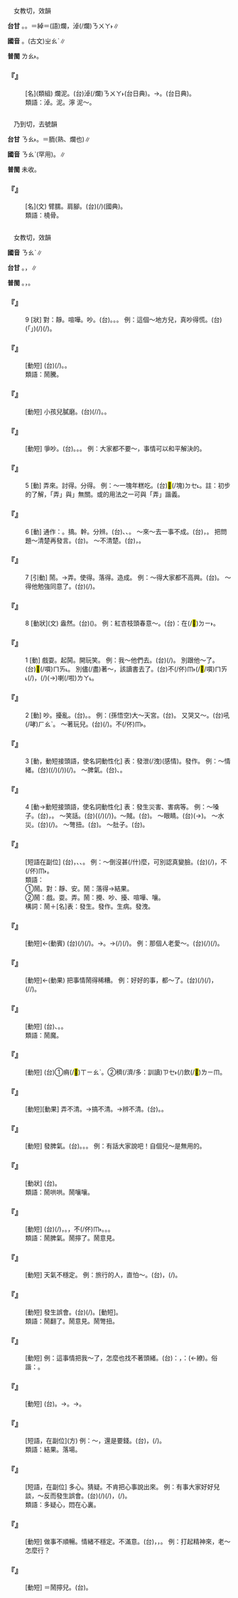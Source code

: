 
=={{ruby|淖|ㄋㄠˋ}}==

　女教切，效韻

'''台甘''' {{ruby|(文)|ㄌㄠ˫}}。{{ruby|(文)|ㄗㄠ˫}}。{{ruby|(文)|ㄑㄧㆦㆶ}}＝綽{{ruby|。|ㄋㄨㄚ˫}}＝(語)爛，淖(/爛)<rt>ㄋㄨㄚ˫</rt>{{ruby|溝|ㄍㆦ}}{{ruby|糜|ㄇㄨㆤˊ}}{{ruby|/|ㆠㄨㆤˊ}}∥

'''國音''' {{ruby|(文)|ㄋㄠˋ}}。(古文)<rt>ㄓㄠˋ</rt>∥

'''普閩''' <rt>ㄌㄠ˫</rt>。

    

==='''『{{ruby|泥|ㄋㄧˊ}}{{ruby|淖|ㄋㄠˋ}}』'''===
: [名](類組) 爛泥。(台)淖(/爛)<rt>ㄋㄨㄚ˫</rt>{{ruby|溝|ㄍㆦ}}{{ruby|糜|ㄇㄨㄞˊ}}{{ruby|/|ㄇㄨㆤˊ}}{{ruby|/|ㆠㆤˊ}}(台日典)。→{{ruby|路|ㄌㆦ˫}}{{ruby|溝|ㄍㆦ}}{{ruby|糜|ㄇㄨㄞˊ}}{{ruby|/|ㄇㄨㆤˊ}}{{ruby|/|ㆠㆤˊ}}。{{ruby|路|ㄌㆦ˫}}{{ruby|糊|ㄍㆦˊ}}{{ruby|糜|ㄇㄨㄞˊ}}{{ruby|/|ㆠㆤˊ}}(台日典)。
:類語：淖。泥。濘 泥～。
:
    

=={{ruby|臑|ㄋㄠˋ}}==

　乃到切，去號韻

'''台甘''' <rt>ㄋㄠ˫</rt>。{{ruby|(文)|ㆡㄨˊ}}＝胹(熟、爛也)∥

'''國音''' <rt>ㄋㄠˋ</rt>(罕用)。{{ruby|(文)|ㄦˊ}}∥

'''普閩''' 未收。

    

==='''『{{ruby|臑|ㄋㄠˋ}}』'''===
: [名](文) 臂臑。肩腳。(台){{ruby|牲|ㄐㄧㄥ}}{{ruby|生|ㄒㆪ}}{{ruby|/|ㄙㆥ}}{{ruby|丌|ㆤ}}{{ruby|頭|ㄊㄠˊ}}{{ruby|前|ㄐㄧㄥˊ}}{{ruby|骹|ㄎㄚ}}(/{{ruby|腿|ㄊㄨㄧˋ}})(國典)。
:類語：橈骨。
:
    

=={{ruby|鬧|ㄋㄠˋ}}==

　女教切，效韻

'''國音''' <rt>ㄋㄠˋ</rt>∥

'''台甘''' {{ruby|(文)|ㄋㄠ˫}}。{{ruby|(語)|ㄌㄠ˫}}，{{ruby|鬧|ㄌㄠ˫}}{{ruby|熱|ㆢㄧㄚㆵ ͘}}{{ruby|/|ㄌㄧㄚㆵ ͘}}∥

'''普閩''' {{ruby|(文)|ㄋㄠ˫}}{{ruby|、|ㄌㄠ˫}}。{{ruby|(白)|ㄌㄚ˫}}，{{ruby|吵|ㄘㄚˋ}}{{ruby|吵|ㄘㄚˋ}}{{ruby|鬧|ㄋㄠ˫}}{{ruby|/|ㄌㄚ˫}}{{ruby|鬧|ㄋㄠ˫}}{{ruby|/|ㄌㄚ˫}}。

    

==='''『{{ruby|鬧|ㄋㄠˋ}}』'''===
:9  [狀] 對：靜。喧嘩。吵。(台){{ruby|鬧|ㄌㄠ˫}}{{ruby|熱|ㆢㄧㄚㆵ ͘}}{{ruby|/|ㄌㄧㄚㆵ ͘}}。{{ruby|吵|ㄘㄚˋ}}。{{ruby|無|ㆠㄜˊ}}{{ruby|安|ㄢ}}{{ruby|靜|ㄐㄧㄥ˫}}。 例：這個～地方兒，真吵得慌。(台){{ruby|<mark>&#xffb50;</mark>|ㄐㄧㆵ}}(「{{ruby|此|ㄐㄧˋ}}{{ruby|一|ㄐㄧㆵ ͘}}」)(/{{ruby|此|ㄐㄧㆵ}}){{ruby|個|ㆤˊ}}{{ruby|鬧|ㄌㄠ˫}}{{ruby|熱|ㄌㄧㄚㆵ ͘}}{{ruby|所|ㄙㆦˋ}}{{ruby|在|ㄗㄞ˫}}{{ruby|誠|ㄐㄧㆩˊ}}{{ruby|吵|ㄘㄚˋ}}(/{{ruby|吵|ㄘㄚˋ}}{{ruby|到|ㄍㄚ}}{{ruby|<mark>&#xffa45;</mark>|ㆠㆤ˫}}{{ruby|/|ㆠㄨㆤ˫}}{{ruby|講|ㄍㆲˋ}}{{ruby|得|ㄉㄧㆵ}})。
    

==='''『{{ruby|鬧|ㄋㄠˋ}}{{ruby|魔|ㄇㄛˊ}}』'''===
: [動短] (台){{ruby|<mark>&#xffb51;</mark>|ㆣㄧㄣˋ}}{{ruby|孲|ㄚˋ}}{{ruby|暝|ㄇㄧˊ}}{{ruby|/|ㄇㆤˊ}}{{ruby|時|ㄒㄧˊ}}{{ruby|愛|ㄞ˪}}{{ruby|哮|ㄏㄠˋ}}(/{{ruby|哮|ㄏㄠˋ}}{{ruby|<mark>&#xffa45;</mark>|ㆠㆤ˫}}{{ruby|/|ㆠㄨㆤ˫}}{{ruby|煞|ㄙㄨㄚㆷ}})。{{ruby|病|ㄅㆪ˫}}{{ruby|/|ㄅㆥ˫}}{{ruby|態|ㄊㄞ˪}}。
:類語：鬧騰。
:
    

==='''『{{ruby|鬧|ㄋㄠˋ}}{{ruby|磨|ㄇㄛˊ}}』'''===
: [動短] 小孩兒膩磨。(台){{ruby|細|ㄙㄨㆤ˪}}{{ruby|/|ㄙㆤ˪}}{{ruby|漢|ㄏㄢ˪}}{{ruby|<mark>&#xffb51;</mark>|ㆣㄧㄣˋ}}{{ruby|孲|ㄚˋ}}{{ruby|喬|ㄎㄧㄠˊ}}{{ruby|大|ㄉㄨㄚ˫}}{{ruby|人|ㄌㄤˊ}}(/{{ruby|要|ㄧㄠ˪}}{{ruby|/|ㄧㄠ}}{{ruby|求|ㄍㄧㄨˊ}}/{{ruby|咒|ㄐㄧㄨ˪}}{{ruby|餾|ㄌㄧㄨ˫}})。{{ruby|留|ㄌㄧㄨˊ}}{{ruby|留|ㄌㄧㄨˊ}}{{ruby|求|ㄎㄧㄨˊ}}{{ruby|求|ㄎㄧㄨˊ}}{{ruby|無|ㆠㄜˊ}}{{ruby|答|ㄉㄚㆷ}}{{ruby|應|ㄧㄥ˪}}{{ruby|伊|ㄧ}}{{ruby|<mark>&#xffa45;</mark>|ㆠㆤ˫}}{{ruby|/|ㆠㄨㆤ˫}}{{ruby|煞|ㄙㄨㄚㆷ}}{{ruby|得|ㄉㄧㆵ}}。
    

==='''『{{ruby|鬧|ㄋㄠˋ}}{{ruby|動|ㄉㄨㄥˋ}}』'''===
: [動短] 爭吵。(台){{ruby|為|ㄨㄧ˫}}{{ruby|爭|ㄐㄧㄥ}}{{ruby|執|ㄐㄧㆴ}}。{{ruby|計|ㄍㆤ˪}}{{ruby|較|ㄍㄠ˪}}{{ruby|利|ㄌㄧ˫}}{{ruby|益|ㄧㆤㆶ}}{{ruby|是|ㄒㄧ˫}}{{ruby|非|ㄏㄨㄧ}}。{{ruby|吵|ㄘㄚˋ}}{{ruby|吵|ㄘㄚˋ}}{{ruby|鬧|ㄋㄠ˫}}{{ruby|鬧|ㄋㄠ˫}}。 例：大家都不要～，事情可以和平解決的。
    

==='''『{{ruby|鬧|ㄋㄠˋ}}』'''===
:5  [動] 弄來。討得。分得。 例：～一塊年糕吃。(台){{ruby|來|·ㄌㄞˊ}}{{ruby|去|ㄎㄧ˪}}{{ruby|討|ㄊㄜˋ}}{{ruby|一|ㄐㄧㆵ ͘}}<mark>&#xf9270;</mark>(/塊)<rt>ㄉㆤ˪</rt>{{ruby|甜|ㄉㆪ}}{{ruby|粿|ㄍㄨㆤˋ}}{{ruby|/|ㄍㆤˋ}}{{ruby|來|ㄌㄞˊ}}{{ruby|食|ㄐㄧㄚㆷ ͘}}。註：初步的了解，「弄」與{{ruby|「|ㄋㄠˋ}}」無關。或{{ruby|鬧|ㄋㄠˋ}}的用法之一可與「弄」諧義。
    

==='''『{{ruby|鬧|ㄋㄠˋ}}』'''===
:6  [動] 通作：{{ruby|弄|ㄋㄠˋ}}{{ruby|/|ㄋㄨㄥˋ}}。搞。幹。分辨。(台){{ruby|創|ㄘㆲ˪}}、{{ruby|<mark>&#xf8e78;</mark>|ㄅㆪ˪}}、{{ruby|辨|ㄅㄧㄢ˫}}{{ruby|別|ㄅㄧㄚㆵ}}。 ～來～去一事不成。(台){{ruby|<mark>&#xf8e78;</mark>|ㄅㆪˋ}}{{ruby|來|ㄌㄞˊ}}{{ruby|<mark>&#xf8e78;</mark>|ㄅㆪˋ}}{{ruby|去|ㄎㄧ˪}}，{{ruby|<mark>&#xf8e78;</mark>|ㄅㆪˋ}}{{ruby|無|ㆠㄜˊ}}{{ruby|半|ㄅㄨㆩ˪}}{{ruby|項|ㄏㄤ˫}}。 把問題～清楚再發言。(台){{ruby|先|ㄒㄧㄥ}}{{ruby|了|ㄌㄧㄠˋ}}{{ruby|解|ㄍㄞˋ}}{{ruby|明|ㆠㄧㄥˊ}}{{ruby|白|ㄅㄧㆤㆶ ͘}}{{ruby|即|ㄐㄧㄚㆷ}}{{ruby|講|ㄍㆲˋ}}{{ruby|→|ㄍㆲ}}{{ruby|話|ㄨㆤ˫}}。 ～不清楚。(台){{ruby|<mark>&#xffa45;</mark>|ㆠㆤ˫}}{{ruby|/|ㆠㄨㆤ˫}}{{ruby|了|ㄌㄧㄠˋ}}{{ruby|解|ㄍㄞˋ}}，{{ruby|歹|ㄆㄞˋ}}{{ruby|/|ㄆㆮˋ}}{{ruby|了|ㄌㄧㄠˋ}}{{ruby|解|ㄍㄞˋ}}。
    

==='''『{{ruby|鬧|ㄋㄠˋ}}』'''===
:7  [引動] 鬧。→弄。使得。落得。造成。 例：～得大家都不高興。(台){{ruby|<mark>&#xf8e78;</mark>|ㄅㆪˋ}}{{ruby|到|ㄍㄚㆷ}}{{ruby|大|ㄉㄞ˫}}{{ruby|家|ㄍㆤ}}{{ruby|攏|ㄌㆲˋ}}{{ruby|無|ㆠㄜˊ}}{{ruby|歡|ㄏㄨㆩ}}{{ruby|喜|ㄏㄧˋ}}。 ～得他勉強同意了。(台){{ruby|<mark>&#xf8e78;</mark>|ㄅㆪˋ}}(/{{ruby|促|ㄑㄧㆦㆶ}}{{ruby|成|ㄒㄧㄥˊ}}){{ruby|到|ㄍㄚㆷ}}{{ruby|伊|ㄧ}}{{ruby|無|ㆠㄜˊ}}{{ruby|同|ㄉㆲˊ}}{{ruby|意|ㄧ˪}}{{ruby|亦|ㄧㄚㆷ ͘}}{{ruby|<mark>&#xffa45;</mark>|ㆠㆤ˫}}{{ruby|/|ㆠㄨㆤ˫}}{{ruby|用|ㄧㆲ˫}}{{ruby|/|ㄧㄥ˫}}{{ruby|得|ㄉㄧㆵ}}。
    

==='''『{{ruby|鬧|ㄋㄠˋ}}』'''===
:8  [動狀](文) 盎然。(台)({{ruby|氣|ㄎㄧ˪}}{{ruby|氛|ㄏㄨㄣ}}){{ruby|濃|ㄌㆲˊ}}{{ruby|厚|ㄏㆦ˫}}{{ruby|/|ㄍㄠ˫}}。 例：紅杏枝頭春意～。(台){{ruby|是|ㄒㄧ˫}}{{ruby|講|ㄍㆲˋ}}{{ruby|→|ㄍㆲ}}：{{ruby|濃|ㄌㆲˊ}}{{ruby|厚|ㄏㆦ˫}}{{ruby|/|ㄍㄠ˫}}{{ruby|丌|ㆤ}}{{ruby|春|ㄘㄨㄣ}}{{ruby|天|ㄊㆪ}}{{ruby|氣|ㄎㄧ˪}}{{ruby|氛|ㄏㄨㄣ}}{{ruby|十|ㄗㄚㆴ ͘}}{{ruby|二|ㆢㄧ˫}}{{ruby|/|ㄌㄧ˫}}{{ruby|分|ㄏㄨㄣ˫}}{{ruby|表|ㄅㄧㄠˋ}}{{ruby|現|ㄏㄧㄢ˫}}在(/<mark>&#xf9853;</mark>)<rt>ㄉㄧ˫</rt>{{ruby|紅|ㄤˊ}}{{ruby|杏|ㄏㄧㄥ˫}}{{ruby|丌|ㆤ}}{{ruby|枝|ㄍㄧ}}{{ruby|尾|ㆠㄨㆤˋ}}{{ruby|/|ㆠㆤˋ}}{{ruby|丌|ㆤ}}{{ruby|花|ㄏㄨㆤ}}。
    

==='''『{{ruby|鬧|ㄋㄠˋ}}』'''===
:1  [動] 戲耍。起鬨。開玩笑。 例：我～他們去。(台){{ruby|我|ㆣㄨㄚˋ}}{{ruby|來|·ㄌㄞˊ}}{{ruby|去|ㄎㄧ˪}}{{ruby|含|ㄏㆰ}}{{ruby|<mark>&#xffad9;</mark>|ㄧㄣ}}{{ruby|耍|ㄙㆭˋ}}(/{{ruby|滾|ㄍㄨㄣˋ}}{{ruby|笑|ㄑㄧㄜ˪}})。 別跟他～了。(台)<mark>&#xffb49;</mark>(/嘪)<rt>ㄇㄞ˪</rt>{{ruby|合|ㄍㄚㆴ}}{{ruby|伊|ㄧ}}{{ruby|滾|ㄍㄨㄣ˪}}{{ruby|笑|ㄑㄧㄜ˪}}。 別儘(/盡)著～，該讀書去了。(台)不(/伓)<rt>ㆬ˫</rt>{{ruby|通|ㄊㄤ}}(/<mark>&#xffb49;</mark>/嘪)<rt>ㄇㄞ˪</rt>{{ruby|一|ㄧㆵ}}{{ruby|直|ㄉㄧㆵ ͘}}{{ruby|耍|ㄙㆭˋ}}(/{{ruby|<mark>&#xffae6;</mark>|ㄊㄧㆵ}}{{ruby|<mark>&#xffaec;</mark>|ㄊㆦˊ}})，{{ruby|著|ㄉㄧㄜㆷ}}(/{{ruby|都|ㄉㄜ˫}}){{ruby|愛|ㄞ˪}}{{ruby|去|ㄎㄧ˪}}{{ruby|讀|ㄊㄚㆶ ͘}}{{ruby|策|ㄘㆤㆷ}}(→{{ruby|溫|ㄨㄣ}}{{ruby|習|ㄒㄧㆴ ͘}})喇(/啦)<rt>ㄌㄚ˪</rt>。
    

==='''『{{ruby|鬧|ㄋㄠˋ}}』'''===
:2  [動] 吵。擾亂。(台){{ruby|吵|ㄘㄚˋ}}。{{ruby|擾|ㄌㄧㄠˋ}}{{ruby|/|ㆢㄧㄠˋ}}{{ruby|亂|ㄌㄨㄢ˫}}。 例：(孫悟空)大～天宮。(台){{ruby|大|ㄉㄨㄚ˫}}{{ruby|鬧|ㄋㄠ˫}}{{ruby|天|ㄊㄧㄢ}}{{ruby|宮|ㄍㄧㆲ}}。 又哭又～。(台){{ruby|亦|ㄧㄚㆷ ͘}}吼(/哮)<rt>ㄏㄠˋ</rt>{{ruby|亦|ㄧㄚㆷ ͘}}{{ruby|吵|ㄘㄚˋ}}{{ruby|鬧|ㄋㄠ˫}}。 ～著玩兒。(台){{ruby|耍|ㄙㆭˋ}}(/{{ruby|滾|ㄍㄨㄣˋ}}{{ruby|絞|ㄍㄚ˪}}){{ruby|<mark>&#xffae6;</mark>|ㄊㄧㆵ}}{{ruby|<mark>&#xffaec;</mark>|ㄊㆦˊ}}。不(/伓)<rt>ㆬ˫</rt>{{ruby|是|ㄒㄧ˫}}{{ruby|<mark>&#xffa49;</mark>|ㆠㆤㆷ}}{{ruby|/|ㆠㄨㆤㆷ}}{{ruby|擾|ㆢㄧㄠˋ}}{{ruby|/|ㄌㄧㄠˋ}}{{ruby|亂|ㄌㄨㄢ˫}}。
    

==='''『{{ruby|鬧|ㄋㄠˋ}}』'''===
:3  [動，動短接頭語，使名詞動性化] 表：發泄(/洩)(感情)。發作。 例：～情緒。(台)({{ruby|因|ㄧㄣ}}{{ruby|載|ㄉㄞ˫}}(/{{ruby|戴|ㄉㄞ˪}}){{ruby|事|ㄐㄧ˪}}(/{{ruby|事|ㄉㄞ˫}}{{ruby|情|ㄐㄧ˪}}){{ruby|無|ㆠㄜˊ}}{{ruby|順|ㄙㄨㄣ˫}}{{ruby|利|ㄌㄧ˫}}){{ruby|發|ㄏㄨㄚㆵ}}{{ruby|生|ㄒㄧㄥ}}{{ruby|心|ㄒㄧㆬ}}{{ruby|情|ㄐㄧㄥˊ}}{{ruby|不|ㄅㄨㆵ}}{{ruby|安|ㄢ}}(/{{ruby|無|ㆠㄜˊ}}{{ruby|滿|ㄇㄨㄚˋ}}{{ruby|意|ㄧ˪}})。 ～脾氣。(台){{ruby|發|ㄏㄨㄚㆵ}}{{ruby|性|ㄒㄧㄥ˪}}{{ruby|地|ㄉㄨㆤ˫}}{{ruby|/|ㄉㆤ˫}}、{{ruby|起|ㄎㄧˋ}}{{ruby|歹|ㄆㄞˋ}}{{ruby|/|ㄆㆮˋ}}{{ruby|面|ㆠㄧㄣ˫}}。
    

==='''『{{ruby|鬧|ㄋㄠˋ}}』'''===
:4  [動→動短接頭語，使名詞動性化] 表：發生災害、害病等。 例：～嗓子。(台){{ruby|<mark>&#xf9174;</mark>|ㄙㄠ}}{{ruby|聲|ㄒㄧㆩ}}，{{ruby|嚨|ㄋㄚˊ}}{{ruby|喉|ㄠˊ}}{{ruby|痛|ㄊㄧㆩ˪}}。 ～笑話。(台){{ruby|被|ㄅㄧ˫}}{{ruby|人|ㄌㄤˊ}}{{ruby|笑|ㄑㄧㄜ˪}}{{{ruby|發|ㄏㄨㄚㆵ}}{{ruby|生|ㄒㄧㄥ}}{{ruby|被|ㄅㄧ˫}}{{ruby|人|ㄌㄤˊ}}{{ruby|恥|ㄊㄧˋ}}{{ruby|笑|ㄑㄧㄜ˪}}{{ruby|丌|ㆤ}}{{ruby|載|ㄉㄞ˫}}(/{{ruby|戴|ㄉㄞ˪}}){{ruby|事|ㄐㄧ˪}}(/{{ruby|事|ㄉㄞ˫}}{{ruby|情|ㄐㄧ˪}})}。～賊。(台){{ruby|著|ㄉㄧㄜㆷ ͘}}{{ruby|賊|ㄘㄚㆵ ͘}}{{ruby|偷|ㄊㄠ}}。 ～眼睛。(台){{ruby|目|ㆠㄚㆶ ͘}}{{ruby|珠|ㄗㄨ}}(→{{ruby|睭|ㄐㄧㄨ}}){{ruby|疼|ㄊㄧㆩ˪}}。 ～水災。(台){{ruby|出|ㄘㄨㆵ}}{{ruby|大|ㄉㄨㄚ˫}}{{ruby|水|ㄗㄨㄧˋ}}(/{{ruby|做|ㄗㄨㆤ˪}}{{ruby|/|ㄗㄜ˪}}{{ruby|大|ㄉㄨㄚ˫}}{{ruby|水|ㄗㄨㄧˋ}})。 ～彆扭。(台){{ruby|扑|ㄆㄚㆷ}}{{ruby|歹|ㄆㄞˋ}}{{ruby|/|ㄆㆮˋ}}{{ruby|意|ㄧ˪}}{{ruby|思|ㄙㄨ˪}}。 ～肚子。(台){{ruby|扑|ㄆㄚㆷ}}{{ruby|歹|ㄆㄞˋ}}{{ruby|/|ㄆㆮˋ}}{{ruby|腹|ㄅㄚㆶ}}{{ruby|肚|ㄉㆦˋ}}。
    

==='''『{{ruby|鬧|ㄋㄠˋ}}{{ruby|著|ㄓㄜ}}{{ruby|玩|ㄨㄢˊ}}{{ruby|兒|ㄦ}}』'''===
: [短語在副位] (台){{ruby|講|ㄍㆲˋ}}{{ruby|→|ㄍㆲ}}{{ruby|話|ㄨㆤ˫}}{{ruby|行|ㄏㄧㄥ˫}}{{ruby|動|ㄉㆲ˫}}，{{ruby|無|ㆠㄜˊ}}{{ruby|實|ㄒㄧㆵ ͘}}{{ruby|在|ㄗㄞ˫}}、{{ruby|做|ㄗㄨㆤ˪}}{{ruby|/|ㄗㄜ˪}}{{ruby|耍|ㄙㆭˋ}}、{{ruby|<mark>&#xffae6;</mark>|ㄊㄧㆵ}}{{ruby|<mark>&#xffaec;</mark>|ㄊㆦˊ}}。 例：～倒沒甚(/什)麼，可別認真變臉。(台){{ruby|滾|ㄍㄨㄣ˪}}{{ruby|笑|ㄑㄧㄜ˪}}(/{{ruby|做|ㄗㄨㆤ˪}}{{ruby|/|ㄗㄜ˪}}{{ruby|耍|ㄙㆭˋ}}){{ruby|是|ㄒㄧ˫}}{{ruby|無|ㆠㄜˊ}}{{ruby|要|ㄧㄠ˪}}{{ruby|緊|ㄍㄧㄣˋ}}，{{ruby|千|ㄑㄧㄢ}}{{ruby|萬|ㆠㄢ˫}}不(/伓)<rt>ㆬ˫</rt>{{ruby|通|ㄊㄤ}}{{ruby|煞|ㄙㄨㄚㆷ}}{{ruby|變|ㄅㆪ˪}}{{ruby|面|ㆠㄧㄣ˫}}。
:類語：
:
:①鬧。對：靜、安。鬧：落得→結果。
:
:②鬧：戲。耍。弄。鬧：攪、吵、擾、喧嘩、嚷。
:
:構詞：鬧＋[名]表：發生。發作。生病。發洩。
:
    

==='''『{{ruby|鬧|ㄋㄠˋ}}{{ruby|事|ㄕˋ}}』'''===
: [動短]←(動賓) (台){{ruby|鬧|ㄋㄠ˫}}{{ruby|載|ㄉㄞ˫}}(/{{ruby|戴|ㄉㄞ˪}}){{ruby|事|ㄐㄧ˪}}(/{{ruby|事|ㄉㄞ˫}}{{ruby|情|ㄐㄧ˪}})。→{{ruby|起|ㄎㄧˋ}}{{ruby|事|ㄙㄨ˫}}。→{{ruby|惹|ㆢㄧㄚˋ}}{{ruby|/|ㄌㄧㄚˋ}}{{ruby|載|ㄉㄞ˫}}(/{{ruby|戴|ㄉㄞ˪}}){{ruby|事|ㄐㄧ˪}}(/{{ruby|事|ㄉㄞ˫}}{{ruby|情|ㄐㄧ˪}})。 例：那個人老愛～。(台){{ruby|<mark>&#xf8fbe;</mark>|ㄏㄧㆵ}}{{ruby|個|ㆤˊ}}{{ruby|人|ㄌㄤˊ}}{{ruby|不|ㄅㄨㆵ}}{{ruby|時|ㄒㄧˊ}}{{ruby|愛|ㄞ˪}}{{ruby|惹|ㄌㄧㄚˋ}}{{ruby|/|ㆢㄧㄚˋ}}{{ruby|載|ㄉㄞ˫}}(/{{ruby|戴|ㄉㄞ˪}}){{ruby|事|ㄐㄧ˪}}(/{{ruby|事|ㄉㄞ˫}}{{ruby|情|ㄐㄧ˪}})。
    

==='''『{{ruby|鬧|ㄋㄠˋ}}{{ruby|糟|ㄗㄠ}}』'''===
: [動短]←(動果) 把事情鬧得稀糟。 例：好好的事，都～了。(台){{ruby|好|ㄏㄜˋ}}{{ruby|好|ㄏㄜˋ}}{{ruby|丌|ㆤ}}{{ruby|載|ㄉㄞ˫}}(/{{ruby|戴|ㄉㄞ˪}}){{ruby|事|ㄐㄧ˪}}(/{{ruby|事|ㄉㄞ˫}}{{ruby|情|ㄐㄧ˪}})，{{ruby|鬧|ㄋㄠ˫}}(/{{ruby|吵|ㄘㄚˋ}}/{{ruby|<mark>&#xf8e78;</mark>|ㄅㆪˋ}}){{ruby|<mark>&#xffa42;</mark>|ㄍㄚㆷ}}{{ruby|害|ㄏㄞ˫}}{{ruby|了|ㄌㄧㄠˋ}}{{ruby|了|ㄌㄧㄠˋ}}。
    

==='''『{{ruby|鬧|ㄋㄠˋ}}{{ruby|騰|·ㄊㄥˊ}}』'''===
: [動短] (台){{ruby|細|ㄙㄨㆤ˪}}{{ruby|/|ㄙㆤ˪}}{{ruby|漢|ㄏㄢ˪}}{{ruby|<mark>&#xffb51;</mark>|ㆣㄧㄣˋ}}{{ruby|孲|ㄚˋ}}{{ruby|暝|ㄇㄧˊ}}{{ruby|/|ㄇㆤˊ}}{{ruby|時|ㄒㄧˊ}}{{ruby|<mark>&#xffa45;</mark>|ㆠㆤ˫}}{{ruby|/|ㆠㄨㆤ˫}}{{ruby|睏|ㄎㄨㄣ˪}}{{ruby|得|ㄉㄧㆵ}}{{ruby|一|ㄧㆵ}}{{ruby|直|ㄉㄧㆵ ͘}}{{ruby|翻|ㄏㄨㄢ}}、{{ruby|吵|ㄘㄚˋ}}{{ruby|<mark>&#xffa45;</mark>|ㆠㆤ˫}}{{ruby|/|ㆠㄨㆤ˫}}{{ruby|定|ㄉㄧㆩ˫}}{{ruby|著|ㄉㄧㄜㆷ ͘}}。{{ruby|有|ㄨ˫}}{{ruby|病|ㄅㆪ˫}}{{ruby|/|ㄅㆥ˫}}。
:類語：鬧魔。
:
    

==='''『{{ruby|鬧|ㄋㄠˋ}}{{ruby|酒|ㄐㄧㄡˇ}}』'''===
: [動短] (台)①{{ruby|起|ㄎㄧˋ}}{{ruby|酒|ㄐㄧㄨˋ}}痟(/<mark>&#xf9064;</mark>)<rt>ㄒㄧㄠˋ</rt>。②穧(/濟/多：訓讀)<rt>ㄗㆤ˫</rt>{{ruby|/|ㄗㄨㆤ˫}}{{ruby|人|ㄌㄤˊ}}{{ruby|吵|ㄘㄚˋ}}(/{{ruby|鬧|ㄋㄠ˫}}){{ruby|<mark>&#xffa49;</mark>|ㆠㆤㆷ}}{{ruby|/|ㆠㄨㆤㆷ ͘}}飲(/<mark>&#xffbf1;</mark>)<rt>ㄌㄧㆬ</rt>{{ruby|酒|ㄐㄧㄨˋ}}。
    

==='''『{{ruby|鬧|ㄋㄠˋ}}{{ruby|不|ㄅㄨˋ}}{{ruby|清|ㄑㄧㄥ}}』'''===
: [動短][動果] 弄不清。→搞不清。→辨不清。(台){{ruby|分|ㄏㄨㄣ˫}}{{ruby|<mark>&#xffa45;</mark>|ㆠㆤ˫}}{{ruby|/|ㆠㄨㆤ˫}}{{ruby|清|ㄑㄧㄥ}}{{ruby|楚|ㄘㄜˋ}}。{{ruby|<mark>&#xffa45;</mark>|ㆠㆤ˫}}{{ruby|/|ㆠㄨㆤ˫}}{{ruby|曉|ㄏㄧㄠˋ}}{{ruby|了|ㄌㄧㄠˋ}}{{ruby|解|ㄍㄞˋ}}。
    

==='''『{{ruby|鬧|ㄋㄠˋ}}{{ruby|脾|ㄆㄧˊ}}{{ruby|氣|ㄑㄧˋ}}』'''===
: [動短] 發脾氣。(台){{ruby|發|ㄏㄨㄚㆵ}}{{ruby|脾|ㄆㄧˊ}}{{ruby|氣|ㄎㄧ˪}}。{{ruby|發|ㄏㄨㄚㆵ}}{{ruby|性|ㄒㄧㄥ˪}}{{ruby|地|ㄉㄨㆤ˫}}{{ruby|/|ㄉㆤ˫}}。{{ruby|使|ㄙㄞˋ}}{{ruby|性|ㄒㄧㄥ˪}}{{ruby|地|ㄉㄨㆤ˫}}{{ruby|/|ㄉㆤ˫}}。 例：有話大家說吧！自個兒～是無用的。
    

==='''『{{ruby|熱|ㄖㄜˋ}}{{ruby|鬧|ㄋㄠˋ}}』'''===
: [動狀] (台){{ruby|鬧|ㄌㄠ˫}}{{ruby|熱|ㆢㄧㄚㆵ ͘}}{{ruby|/|ㄌㄧㄚㆵ ͘}}。
:類語：鬧哄哄。鬧嚷嚷。
:
    

==='''『{{ruby|鬧|ㄋㄠˋ}}{{ruby|彆|ㄅㄧㄝˋ}}{{ruby|扭|·ㄋㄧㄡˇ}}』'''===
: [動短] (台){{ruby|互|ㄏㆦ˫}}{{ruby|相|ㄒㄧㆲ}}{{ruby|意|ㄧ˪}}{{ruby|見|ㄍㄧㄢ˪}}{{ruby|<mark>&#xffa45;</mark>|ㆠㆤ˫}}{{ruby|/|ㆠㄨㆤ˫}}{{ruby|合|ㄏㄚㆷ ͘}}(/{{ruby|衝|ㄑㄧㆲ}}{{ruby|突|ㄉㄨㆵ ͘}})，{{ruby|致|ㄉㄧ˪}}{{ruby|使|ㄙㄨˋ}}{{ruby|合|ㄍㄚㆴ}}{{ruby|對|ㄉㄨㄧ˪}}{{ruby|方|ㄏㆲ}}{{ruby|激|ㄍㄧㆤㆶ}}{{ruby|氣|ㄎㄧ˪}}。{{ruby|故|ㄍㆦ˪}}{{ruby|意|ㄧ˪}}{{ruby|挑|ㄊㄧㄠ}}{{ruby|難|ㄌㄢˊ}}，不(/伓)<rt>ㆬ˫</rt>{{ruby|合|ㄏㄚㆴ ͘}}{{ruby|作|ㄗㆦㆶ}}。{{ruby|逆|ㄍㆤㆷ ͘}}{{ruby|狡|ㄍㄠˋ}}。{{ruby|使|ㄙㄞˋ}}{{ruby|性|ㄒㄧㄥ˪}}{{ruby|地|ㄉㄨㆤ˫}}{{ruby|/|ㄉㆤ˫}}。
:類語：鬧脾氣。鬧擰了。鬧意見。
:
    

==='''『{{ruby|鬧|ㄋㄠˋ}}{{ruby|天|ㄊㄧㄢ}}{{ruby|氣|ㄑㄧˋ}}』'''===
: [動短] 天氣不穩定。 例：旅行的人，直怕～。(台){{ruby|行|ㄍㄧㆩˊ}}{{ruby|遠|ㄏㆭ˫}}{{ruby|路|ㄌㆦ˫}}{{ruby|丌|ㆤ}}{{ruby|人|ㄌㄤˊ}}，{{ruby|上|ㄒㄧㆲ˫}}(/{{ruby|最|ㄗㄨㆤ˪}}){{ruby|驚|ㄍㄧㆩ}}{{ruby|變|ㄅㄧㄢ˪}}{{ruby|天|ㄊㆪ}}。
    

==='''『{{ruby|鬧|ㄋㄠˋ}}{{ruby|擰|ㄋㄧㄥˊ}}{{ruby|了|ㄌㄜ}}』'''===
: [動短] 發生誤會。(台){{ruby|扑|ㄆㄚㆷ}}{{ruby|歹|ㄆㄞˋ}}{{ruby|/|ㄆㆮˋ}}{{ruby|感|ㄍㆰˋ}}{{ruby|情|ㄐㄧㄥˊ}}(/{{ruby|意|ㄧ˪}}{{ruby|思|ㄙㄨ˪}})。{{ruby|冤|ㄨㄢ}}{{ruby|家|ㄍㆤ}}[動短]。
:類語：鬧翻了。鬧意見。鬧彆扭。
:
    

==='''『{{ruby|鬧|ㄋㄠˋ}}{{ruby|迷|ㄇㄧˊ}}{{ruby|惑|ㄏㄨㄛˋ}}』'''===
: [動短] 例：這事情把我～了，怎麼也找不著頭緒。(台){{ruby|意|ㄧ˪}}{{ruby|思|ㄙㄨ˪}}{{ruby|是|ㄒㄧ˫}}{{ruby|講|ㄍㆲˋ}}{{ruby|→|ㄍㆲ}}：{{ruby|摸|ㆠㆲ}}{{ruby|無|ㆠㄜˊ}}{{ruby|山|ㄙㄨㆩ}}{{ruby|嶼|ㄙㄨ˫}}，{{ruby|俗|ㄒㄧㆦㆶ ͘}}{{ruby|語|ㆣㄨˋ}}{{ruby|/|ㆣㄧˋ}}{{ruby|講|ㄍㆲˋ}}{{ruby|→|ㄍㆲ}}：{{ruby|<mark>&#xf90ae;</mark>|ㄙㄚ}}{{ruby|無|ㆠㄜˊ}}{{ruby|寮|ㄌㄧㄠˊ}}(←繚){{ruby|仔|ㄚ}}{{ruby|門|ㄇㆭˊ}}。俗諧：{{ruby|貓|ㄋㄧㄠ}}{{ruby|仔|ㄚ}}{{ruby|毛|ㄇㆭˊ}}。
    

==='''『{{ruby|鬧|ㄋㄠˋ}}{{ruby|肚|ㄉㄨˋ}}{{ruby|子|·ㄗˇ}}』'''===
: [動短] (台){{ruby|扑|ㄆㄚㆷ}}{{ruby|歹|ㄆㆮˋ}}{{ruby|/|ㄆㄞˋ}}{{ruby|腹|ㄅㄚㆶ}}{{ruby|肚|ㄉㆦˋ}}。→{{ruby|歹|ㄆㄞˋ}}{{ruby|/|ㄆㆮˋ}}{{ruby|腹|ㄅㄚㆶ}}{{ruby|肚|ㄉㆦˋ}}。→{{ruby|漏|ㄌㄠ˪}}{{ruby|屎|ㄙㄞˋ}}。
    

==='''『{{ruby|鬧|ㄋㄠˋ}}{{ruby|了|ㄌㄜ}}{{ruby|歸|ㄍㄨㄟ}}{{ruby|齊|ㄑㄧˊ}}』'''===
: [短語，在副位](方) 例：～，還是要錢。(台){{ruby|講|ㄍㆲˋ}}{{ruby|→|ㄍㆲ}}{{ruby|來|ㄌㄞˊ}}{{ruby|講|ㄍㆲˋ}}{{ruby|→|ㄍㆲ}}{{ruby|去|ㄎㄧ˪}}，{{ruby|結|ㄍㄧㄚㆵ}}{{ruby|局|ㄍㄧㆦㆶ ͘}}(/{{ruby|煞|ㄙㄨㄚㆷ}}{{ruby|尾|ㆠㄨㆤˋ}}{{ruby|/|ㆠㆤˋ}}){{ruby|是|ㄒㄧ˫}}{{ruby|<mark>&#xffa49;</mark>|ㆠㆤㆷ}}{{ruby|/|ㆠㄨㆤㆷ ͘}}{{ruby|愛|ㄞ˪}}{{ruby|錢|ㄐㆪˊ}}。
:類語：結果。落場。
:
    

==='''『{{ruby|鬧|ㄋㄠˋ}}{{ruby|心|ㄒㄧㄣ}}{{ruby|眼|ㄧㄢˇ}}{{ruby|兒|ㄦ}}』'''===
: [短語，在副位] 多心。猜疑。不肯把心事說出來。 例：有事大家好好兒談，～反而發生誤會。(台){{ruby|有|ㄨ˫}}{{ruby|載|ㄉㄞ˫}}(/{{ruby|戴|ㄉㄞ˪}}){{ruby|事|ㄐㄧ˪}}(/{{ruby|事|ㄉㄞ˫}}{{ruby|情|ㄐㄧ˪}}){{ruby|好|ㄏㄜˋ}}{{ruby|好|ㄏㄜˋ}}{{ruby|仔|ㄚ}}{{ruby|講|ㄍㆲˋ}}，{{ruby|僥|ㆣㄧㄠˊ}}{{ruby|僥|ㆣㄧㄠˊ}}{{ruby|疑|ㆣㄧˊ}}{{ruby|疑|ㆣㄧˊ}}(/{{ruby|鬱|ㄨㆵ}}{{ruby|站|ㄉㄧㆰ˪}}{{ruby|心|ㄒㄧㆬ}}{{ruby|內|ㄌㄞ˫}}){{ruby|顛|ㄉㄧㄢ}}{{ruby|倒|ㄉㄜ˪}}{{ruby|會|ㄨㆤ˫}}{{ruby|/|ㆤ˫}}{{ruby|誤|ㆣㆦ˫}}{{ruby|會|ㄏㄨㆤ˫}}{{ruby|/|ㄏㆤ˫}}。
:類語：多疑心，悶在心裏。
:
    

==='''『{{ruby|鬧|ㄋㄠˋ}}{{ruby|情|ㄑㄧㄥˊ}}{{ruby|緒|ㄒㄩˋ}}』'''===
: [動短] 做事不順暢。情緒不穩定。不滿意。(台){{ruby|心|ㄒㄧㆬ}}{{ruby|情|ㄐㄧㄥˊ}}{{ruby|<mark>&#xffcda;</mark>|ㆠㄞˋ}}，{{ruby|起|ㄎㄧˋ}}{{ruby|鬱|ㄨㆵ}}{{ruby|卒|ㄗㄨㆵ ͘}}，{{ruby|憂|ㄧㄨ}}{{ruby|憂|ㄧㄨ}}{{ruby|苦|ㄎㆦˋ}}{{ruby|苦|ㄎㆦˋ}}。 例：打起精神來，老～怎麼行？
    

==='''『{{ruby|鬧|ㄋㄠˋ}}{{ruby|意|ㄧˋ}}{{ruby|見|ㄐㄧㄢˋ}}』'''===
: [動短] ＝鬧擰兒。(台){{ruby|意|ㄧ˪}}{{ruby|見|ㄍㄧㄢ˪}}{{ruby|衝|ㄑㄧㆲ}}{{ruby|突|ㄉㄨㆵ ͘}}。
    
